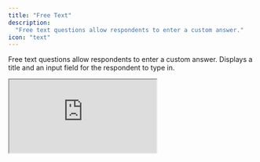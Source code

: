 ```yaml
---
title: "Free Text"
description:
  "Free text questions allow respondents to enter a custom answer."
icon: "text"
---
```


Free text questions allow respondents to enter a custom answer. Displays a title and an input field for the respondent to type in.

<iframe
  title="Survey Embed"
  src="https://app.formbricks.com/s/cm2b2eftv000012b0l3htbu0a"
  style={{
    position: "relative",
    height: "90vh",
    maxHeight: "100vh",
    width: "100%",
    border: 0,
    borderRadius: "12px",
    overflow: "auto",
  }}
/>

## Elements

![Overview of Free Text question type](/images/xm-and-surveys/core-features/question-type/free-text.webp)


### Title

Add a clear title to inform the respondent what information you are asking for.

### Description

Provide an optional description with further instructions.

### Placeholder

Specify a placeholder text to display in the input field.

### Input Type

Choose the type of input field to display. Options include:

- **Text**: A text area input. This can be converted to a single line input field if needed, by toggling the _"Long answer"_ switch at the bottom of the question segment.
- **Email**: A single-line text input that validates the input as an email address.
- **URL**: A single-line text input that validates the input as a URL.
- **Number**: A single-line text input that validates the input as a number and shows "increase" and "decrease" buttons.
- **Phone**: A single-line text input that validates the input as a phone number.
